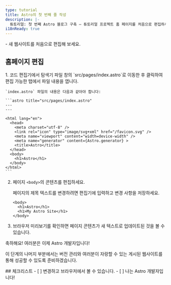 ```yaml
---
type: tutorial
title: Astro의 첫 번째 줄 작성
description: |-
  튜토리얼: 첫 번째 Astro 블로그 구축 — 튜토리얼 프로젝트 홈 페이지를 처음으로 편집하세요.
i18nReady: true
---
```



<PreCheck>
  - 새 웹사이트를 처음으로 편집해 보세요.
</PreCheck>

## 홈페이지 편집

<Steps>
1. 코드 편집기에서 탐색기 파일 창의 `src/pages/index.astro`로 이동한 후 클릭하여 편집 가능한 탭에서 파일 내용을 엽니다.

    `index.astro` 파일의 내용은 다음과 같아야 합니다:

    ```astro title="src/pages/index.astro"
    ---
    ---

    <html lang="en">
      <head>
        <meta charset="utf-8" />
        <link rel="icon" type="image/svg+xml" href="/favicon.svg" />
        <meta name="viewport" content="width=device-width" />
        <meta name="generator" content={Astro.generator} >
        <title>Astro</title>
      </head>
      <body>
        <h1>Astro</h1>
      </body>
    </html>
    ```

2. 페이지 `<body>`의 콘텐츠를 편집하세요.

    페이지의 제목 텍스트를 변경하려면 편집기에 입력하고 변경 사항을 저장하세요.

    ```astro title="src/pages/index.astro" del={2} ins={3}
    <body>
      <h1>Astro</h1>
      <h1>My Astro Site</h1>
    </body>
    ```

3. 브라우저 미리보기를 확인하면 페이지 콘텐츠가 새 텍스트로 업데이트된 것을 볼 수 있습니다.
</Steps>

축하해요! 여러분은 이제 Astro 개발자입니다!

이 단계의 나머지 부분에서는 버전 관리와 여러분이 자랑할 수 있는 게시된 웹사이트를 통해 성공할 수 있도록 준비하겠습니다.

<Box icon="check-list">
## 체크리스트

<Checklist>
- [ ] 변경하고 브라우저에서 볼 수 있습니다.
- [ ] 나는 Astro 개발자입니다!
</Checklist>
</Box>
